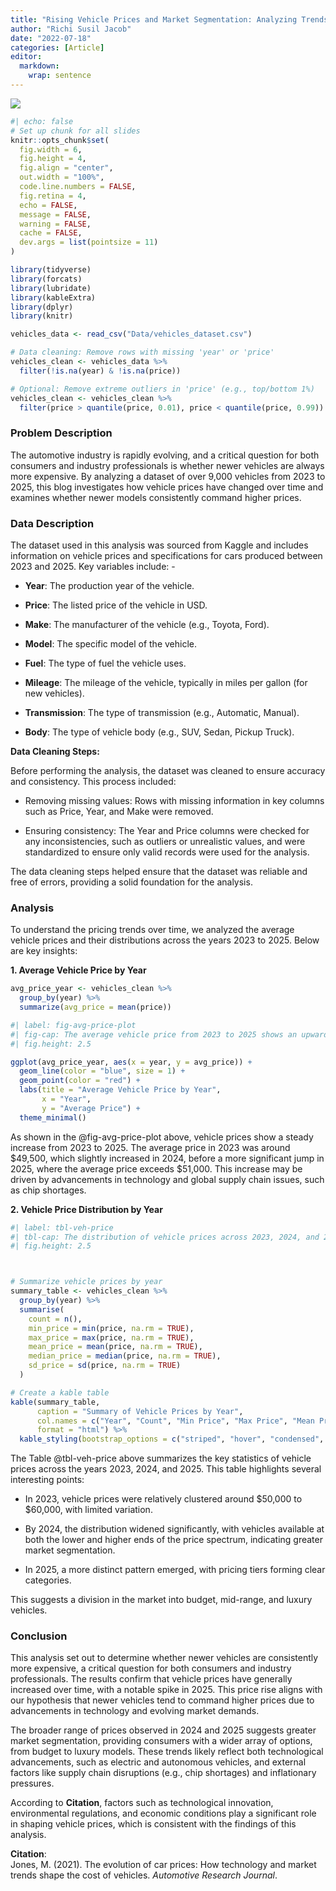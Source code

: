 ```yaml
---
title: "Rising Vehicle Prices and Market Segmentation: Analyzing Trends from 2023 to 2025"
author: "Richi Susil Jacob"
date: "2022-07-18"
categories: [Article]
editor: 
  markdown: 
    wrap: sentence
---
```


![](thumbnail.jpg)

```r
#| echo: false
# Set up chunk for all slides
knitr::opts_chunk$set(
  fig.width = 6,
  fig.height = 4,
  fig.align = "center",
  out.width = "100%",
  code.line.numbers = FALSE,
  fig.retina = 4,
  echo = FALSE,
  message = FALSE,
  warning = FALSE,
  cache = FALSE,
  dev.args = list(pointsize = 11)
)
```

```r
library(tidyverse)
library(forcats)
library(lubridate)
library(kableExtra)
library(dplyr)
library(knitr)

vehicles_data <- read_csv("Data/vehicles_dataset.csv")

# Data cleaning: Remove rows with missing 'year' or 'price'
vehicles_clean <- vehicles_data %>%
  filter(!is.na(year) & !is.na(price))

# Optional: Remove extreme outliers in 'price' (e.g., top/bottom 1%)
vehicles_clean <- vehicles_clean %>%
  filter(price > quantile(price, 0.01), price < quantile(price, 0.99))
```

### Problem Description

The automotive industry is rapidly evolving, and a critical question for both consumers and industry professionals is whether newer vehicles are always more expensive.
By analyzing a dataset of over 9,000 vehicles from 2023 to 2025, this blog investigates how vehicle prices have changed over time and examines whether newer models consistently command higher prices.

### Data Description

The dataset used in this analysis was sourced from Kaggle and includes information on vehicle prices and specifications for cars produced between 2023 and 2025.
Key variables include: -

-   **Year**: The production year of the vehicle.

-   **Price**: The listed price of the vehicle in USD.

-   **Make**: The manufacturer of the vehicle (e.g., Toyota, Ford).

-   **Model**: The specific model of the vehicle.

-   **Fuel**: The type of fuel the vehicle uses.

-   **Mileage**: The mileage of the vehicle, typically in miles per gallon (for new vehicles).

-   **Transmission**: The type of transmission (e.g., Automatic, Manual).

-   **Body**: The type of vehicle body (e.g., SUV, Sedan, Pickup Truck).

**Data Cleaning Steps:**

Before performing the analysis, the dataset was cleaned to ensure accuracy and consistency.
This process included:

-   Removing missing values: Rows with missing information in key columns such as Price, Year, and Make were removed.

-   Ensuring consistency: The Year and Price columns were checked for any inconsistencies, such as outliers or unrealistic values, and were standardized to ensure only valid records were used for the analysis.

The data cleaning steps helped ensure that the dataset was reliable and free of errors, providing a solid foundation for the analysis.

### Analysis

To understand the pricing trends over time, we analyzed the average vehicle prices and their distributions across the years 2023 to 2025.
Below are key insights:

**1. Average Vehicle Price by Year**

```r
avg_price_year <- vehicles_clean %>%
  group_by(year) %>%
  summarize(avg_price = mean(price))
```

```r
#| label: fig-avg-price-plot
#| fig-cap: The average vehicle price from 2023 to 2025 shows an upward trend, with the highest price observed in 2025.
#| fig.height: 2.5 

ggplot(avg_price_year, aes(x = year, y = avg_price)) +
  geom_line(color = "blue", size = 1) +
  geom_point(color = "red") +
  labs(title = "Average Vehicle Price by Year",
       x = "Year",
       y = "Average Price") +
  theme_minimal()
```

As shown in the @fig-avg-price-plot above, vehicle prices show a steady increase from 2023 to 2025.
The average price in 2023 was around \$49,500, which slightly increased in 2024, before a more significant jump in 2025, where the average price exceeds \$51,000.
This increase may be driven by advancements in technology and global supply chain issues, such as chip shortages.

**2. Vehicle Price Distribution by Year**

```r
#| label: tbl-veh-price
#| tbl-cap: The distribution of vehicle prices across 2023, 2024, and 2025 shows an increasing variation, with distinct pricing tiers observed in 2025.
#| fig.height: 2.5



# Summarize vehicle prices by year
summary_table <- vehicles_clean %>%
  group_by(year) %>%
  summarise(
    count = n(),
    min_price = min(price, na.rm = TRUE),
    max_price = max(price, na.rm = TRUE),
    mean_price = mean(price, na.rm = TRUE),
    median_price = median(price, na.rm = TRUE),
    sd_price = sd(price, na.rm = TRUE)
  )

# Create a kable table
kable(summary_table, 
      caption = "Summary of Vehicle Prices by Year",
      col.names = c("Year", "Count", "Min Price", "Max Price", "Mean Price", "Median Price", "SD Price"),
      format = "html") %>%
  kable_styling(bootstrap_options = c("striped", "hover", "condensed", "responsive"))

```

The Table @tbl-veh-price above summarizes the key statistics of vehicle prices across the years 2023, 2024, and 2025.
This table highlights several interesting points:

-   In 2023, vehicle prices were relatively clustered around \$50,000 to \$60,000, with limited variation.

-   By 2024, the distribution widened significantly, with vehicles available at both the lower and higher ends of the price spectrum, indicating greater market segmentation.

-   In 2025, a more distinct pattern emerged, with pricing tiers forming clear categories.

This suggests a division in the market into budget, mid-range, and luxury vehicles.

### Conclusion

This analysis set out to determine whether newer vehicles are consistently more expensive, a critical question for both consumers and industry professionals.
The results confirm that vehicle prices have generally increased over time, with a notable spike in 2025.
This price rise aligns with our hypothesis that newer vehicles tend to command higher prices due to advancements in technology and evolving market demands.

The broader range of prices observed in 2024 and 2025 suggests greater market segmentation, providing consumers with a wider array of options, from budget to luxury models.
These trends likely reflect both technological advancements, such as electric and autonomous vehicles, and external factors like supply chain disruptions (e.g., chip shortages) and inflationary pressures.

According to **Citation**, factors such as technological innovation, environmental regulations, and economic conditions play a significant role in shaping vehicle prices, which is consistent with the findings of this analysis.

**Citation**:\
Jones, M.
(2021).
The evolution of car prices: How technology and market trends shape the cost of vehicles.
*Automotive Research Journal*.
